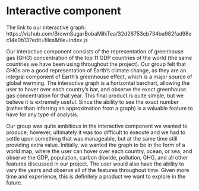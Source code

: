 # Interactive component


The link to our interactive graph:
https://vizhub.com/BrownSugarBobaMilkTea/32d26753eb734ba982fad98ec14e0b13?edit=files&file=index.js 

Our interactive component consists of the representation of greenhouse gas (GHG) concentration of the top 11 GDP countries of the world (the same countries we have been using throughout the project).  Our group felt that GHGs are a good representation of Earth's climate change, as they are an integral component of Earth's greenhouse effect, which is a major source of global warming. The interactive graph is a horizontal barchart, allowing the user to hover over each country's bar, and observe the exact greenhouse gas concentration for that year. This final product is quite simple, but we believe it is extremely useful.  Since the ability to see the exact number (rather than inferring an approximation from a graph) is a valuable feature to have for any type of analysis.

Our group was quite ambitious in the interactive component we wanted to produce; however, ultimately it was too difficult to execute and we had to settle upon something that was manageable, but at the same time still providing extra value.  Initially, we wanted the graph to be in the form of a world map, where the user can hover over each country, ocean, or sea, and observe the GDP, population, carbon dioxide, pollution, GHG, and all other features discussed in our project.  The user would also have the ability to vary the years and observe all of the features throughout time.  Given more time and experience, this is definitely a product we want to explore in the future.